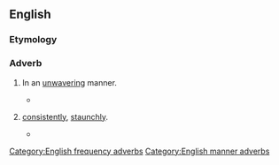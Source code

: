 ==English==

===Etymology===
{{suffix|en|unwavering|ly}}

===Adverb===
{{en-adv}}

# {{lb|en|manner}} In an [[unwavering]] manner.
#* {{quote-journal|en|year=1993|month=Oct|vol=26|issue=10|page=20|title=Who is Janet Napolitano?|author=David Brock|journal=American Spectator|passage=He maintained that position '''unwaveringly''' throughout the second round of hearings.}}
# {{lb|en|frequency}} [[consistently]], [[staunchly]].
#* {{quote-journal|en|year=1995|month=Oct|vol=12|iss=7|page=74|title=Self-esteem: the real story|journal=Todays Parent|passage=But the authors cover all the stages and issues thoroughly, even if their approach is so '''unwaveringly''' politically correct it occasionally loses sight of reality.}}

[[Category:English frequency adverbs]]
[[Category:English manner adverbs]]